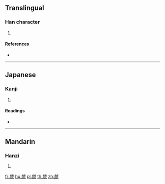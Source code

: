 {{character info/new}}
==Translingual==

===Han character===
{{Han char|rn=141|rad=虍|as=10|sn=14|four=21217|canj=YUYPU}}

# {{defn|Han|sort=虍10}}

====References====
* {{Han ref|kx=1075.250|dkj=32752|dj=1544.060|hdz=42829.070|uh=8664|ud=34404|bh=EB5A|bd=60250}}

----

==Japanese==

===Kanji===
{{ja-kanji|grade=|rs=虍10}}

# {{defn|lang=ja|sort=虍10}}

====Readings====
* {{ja-readings|on=[[がん]] (gan), [[げん]] (gen), [[けん]] (ken)|kun=|nanori=}}

----

==Mandarin==

===Hanzi===
{{cmn-hanzi|pin=[[yán]] ([[yan2]])|wg=yen<sup>2</sup>}}

# {{defn|lang=cmn|sort=虍10}}

[[fr:虤]]
[[hu:虤]]
[[pl:虤]]
[[th:虤]]
[[zh:虤]]